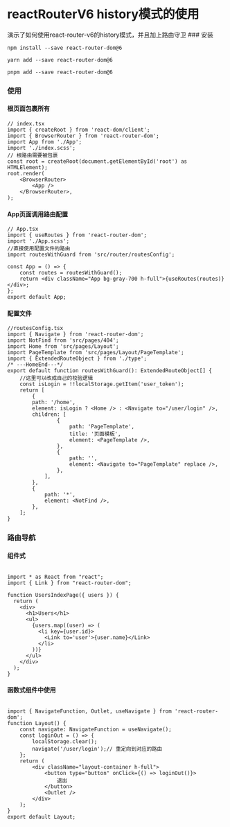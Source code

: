 
# reactRouterV6 history模式的使用
<Tag tag='React'  />
演示了如何使用react-router-v6的history模式，并且加上路由守卫
### 安装

```shell
npm install --save react-router-dom@6
```
```shell
yarn add --save react-router-dom@6
```
```shell
pnpm add --save react-router-dom@6
```
### 使用
#### 根页面包裹所有
```tsx
// index.tsx
import { createRoot } from 'react-dom/client';
import { BrowserRouter } from 'react-router-dom';
import App from './App';
import './index.scss';
// 根路由需要被包裹
const root = createRoot(document.getElementById('root') as HTMLElement);
root.render(
	<BrowserRouter>
		<App />
	</BrowserRouter>,
);
```
#### App页面调用路由配置
```tsx
// App.tsx
import { useRoutes } from 'react-router-dom';
import './App.scss';
//直接使用配置文件的路由
import routesWithGuard from 'src/router/routesConfig';

const App = () => {
	const routes = routesWithGuard();
	return <div className="App bg-gray-700 h-full">{useRoutes(routes)}</div>;
};
export default App;

```
#### 配置文件
```tsx
//routesConfig.tsx
import { Navigate } from 'react-router-dom';
import NotFind from 'src/pages/404';
import Home from 'src/pages/Layout';
import PageTemplate from 'src/pages/Layout/PageTemplate';
import { ExtendedRouteObject } from './type';
/* ---HomeEnd---*/
export default function routesWithGuard(): ExtendedRouteObject[] {
    //这里可以改成自己的校验逻辑
    const isLogin = !!localStorage.getItem('user_token');
    return [
        {
        path: '/home',
        element: isLogin ? <Home /> : <Navigate to="/user/login" />,
        children: [
                {
                    path: 'PageTemplate',
                    title: '页面模板',
                    element: <PageTemplate />,
                },
                {
                    path: '',
                    element: <Navigate to="PageTemplate" replace />,
                },
            ],
        },
        {
            path: '*',
            element: <NotFind />,
        },
    ];
}

```
### 路由导航
#### 组件式

```tsx

import * as React from "react";
import { Link } from "react-router-dom";

function UsersIndexPage({ users }) {
  return (
    <div>
      <h1>Users</h1>
      <ul>
        {users.map((user) => (
          <li key={user.id}>
            <Link to='user'>{user.name}</Link>
          </li>
        ))}
      </ul>
    </div>
  );
}
```
#### 函数式组件中使用

```tsx

import { NavigateFunction, Outlet, useNavigate } from 'react-router-dom';
function Layout() {
	const navigate: NavigateFunction = useNavigate();
	const loginOut = () => {
		localStorage.clear();
		navigate('/user/login');// 重定向到对应的路由
	};
	return (
		<div className="layout-container h-full">
			<button type="button" onClick={() => loginOut()}>
				退出
			</button>
			<Outlet />
		</div>
	);
}
export default Layout;

```